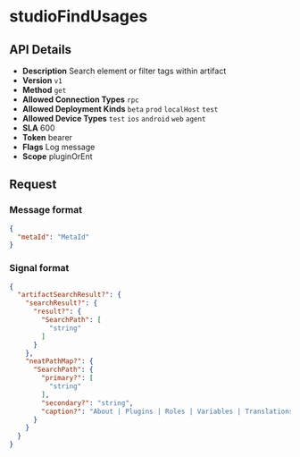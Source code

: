 # studioFindUsages

## API Details

- **Description** Search element or filter tags within artifact
- **Version** `v1`
- **Method** `get`
- **Allowed Connection Types** `rpc` 
- **Allowed Deployment Kinds** `beta` `prod` `localHost` `test` 
- **Allowed Device Types** `test` `ios` `android` `web` `agent` 
- **SLA** 600
- **Token** bearer
- **Flags** Log message
- **Scope** pluginOrEnt


## Request

### Message format

```json
{
  "metaId": "MetaId"
}
```

### Signal format

```json
{
  "artifactSearchResult?": {
    "searchResult?": {
      "result?": {
        "SearchPath": [
          "string"
        ]
      }
    },
    "neatPathMap?": {
      "SearchPath": {
        "primary?": [
          "string"
        ],
        "secondary?": "string",
        "caption?": "About | Plugins | Roles | Variables | Translations | Forms | Reports | Spreadsheets | Actions | Groups | Deeplinks | DriveSheets | Deploy | Automation | Admins | Users | Followers | Details | API | Resources | Store"
      }
    }
  }
}
```

